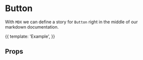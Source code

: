 
<Meta title='MDX|Button' component={Button} />

# Button

With `MDX` we can define a story for `Button` right in the middle of our
markdown documentation.

<Preview>
  <Story name='Button'>
    {{
      template: '<my-button>Example</my-button>',
    }}
  </Story>
</Preview>

## Props

<Props of={Button} />
